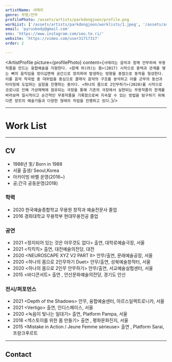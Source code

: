 ```yaml
---
artistName: 서태리
genre: 무용/안무
profilePhoto: /assets/artists/parkdongjoon/profile.png
workList: ['/assets/artists/parkdongjoon/worklists/1.jpeg', '/assets/artists/parkdongjoon/worklists/2.jpeg', '/assets/artists/parkdongjoon/worklists/3.jpeg']
email: 'pyrusbody@gmail.com'
sns: 'https://www.instagram.com/seo.te.ri/'
website: 'https://vimeo.com/user31717317'
order: 2

---
```

<ArtistProfile picture={profilePhoto} content={`서태리는 음악과 함께 안무하여 무용 작품을 만드는 융합예술을 지향한다. <함께 하(려)는 몸>(2017) 시작으로 중력과 관계를 맺는 뼈의 움직임을 정이십면체 공간으로 정의하여 발생하는 방향을 중점으로 동작을 형성한다. 이를 음악 작곡법 중 대위법을 중심으로 클래식 음악의 구조를 분석하고 이를 군무의 동선과 타이밍에 도입하는 실험을 진행하는 중이다. <하나의 몸으로 2인무하기>(2020)를 시작으로 코로나로 인해 가상매체에 점유되는 극장을 통해 기존의 극장에서 실현되는 무용작품의 한계를 바라보며 일시적이고 순간적인 무용작품을 기록함으로써 지속할 수 있는 방법을 탐구하기 위해 다른 장르의 예술가들과 다양한 형태의 작업을 진행하고 있다.`}/>

---
# Work List
<ArtistWorklist workList={workList} />

---

## CV
- 1988년 生/ Born in 1988
- 서울 출생/ Seoul,Korea
- 아카이빙 바벨 운영(2016~)
- 공;간극 공동운영(2018)

### 학력
- 2020 한국예술종합학교 무용원 창작과 예술전문사 졸업
- 2016 경희대학교 무용학부 현대무용전공 졸업
### 공연
- 2021 <정지되어 있는 것은 아무것도 없다> 출연, 대학로예술극장, 서울
- 2021 <킥킥킥> 출연, 대전예술의전당, 대전
- 2020 <NEUROSCAPE XYZ V2 PART II\> 안무/출연, 문래예술공장, 서울
- 2020 <하나의 몸으로 2인무하기 Duet> 안무/출연, 성북예술창작터, 서울
- 2020 <하나의 몸으로 2인무 안무하기> 안무/출연, 서교예술실험센터, 서울
- 2015 <바디콘서트> 출연 , 안산문화예술의전당, 경기도 안산

### 전시/퍼포먼스
- 2021 <Depth of the Shadows\> 안무, 융합예술센터, 아르스일렉트로니카, 서울
- 2021 <Vertigo\> 출연, 인디스페이스, 서울
- 2020 <녹음이 빛나는 일대기\> 출연, Platform Pampa, 서울
- 2018 <섹스토이를 위한 몸 만들기\> 출연 , 평화문화진지, 서울
- 2015 <Mistake in Action / Jeune Femme sérieuse\> 출연 , Platform Sarai, 프랑크푸르트

---
## Contact
<ArtistContact email={email} sns={sns} website={website} />
